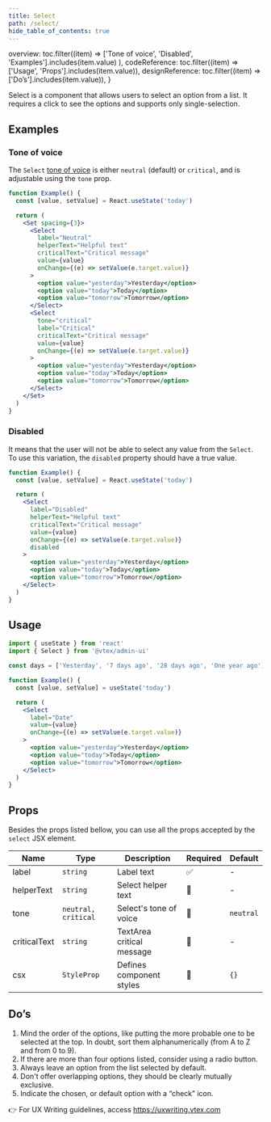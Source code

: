 ```yaml
---
title: Select
path: /select/
hide_table_of_contents: true
---
```



  overview: toc.filter((item) =>
    ['Tone of voice', 'Disabled', 'Examples'].includes(item.value)
  ),
  codeReference: toc.filter((item) => ['Usage', 'Props'].includes(item.value)),
  designReference: toc.filter((item) => ['Do’s'].includes(item.value)),
}

<Page toc={tabToc} hasTabs>
<Panel id="overview">

Select is a component that allows users to select an option from a list. It requires a click to see the options and supports only single-selection.

## Examples

### Tone of voice

The `Select` [tone of voice](/foundations/colors/#tones) is either `neutral` (default) or `critical`, and is adjustable using the `tone` prop.

```jsx live
function Example() {
  const [value, setValue] = React.useState('today')

  return (
    <Set spacing={3}>
      <Select
        label="Neutral"
        helperText="Helpful text"
        criticalText="Critical message"
        value={value}
        onChange={(e) => setValue(e.target.value)}
      >
        <option value="yesterday">Yesterday</option>
        <option value="today">Today</option>
        <option value="tomorrow">Tomorrow</option>
      </Select>
      <Select
        tone="critical"
        label="Critical"
        criticalText="Critical message"
        value={value}
        onChange={(e) => setValue(e.target.value)}
      >
        <option value="yesterday">Yesterday</option>
        <option value="today">Today</option>
        <option value="tomorrow">Tomorrow</option>
      </Select>
    </Set>
  )
}
```

### Disabled

It means that the user will not be able to select any value from the `Select`. To use this variation, the `disabled` property should have a true value.

```jsx live
function Example() {
  const [value, setValue] = React.useState('today')

  return (
    <Select
      label="Disabled"
      helperText="Helpful text"
      criticalText="Critical message"
      value={value}
      onChange={(e) => setValue(e.target.value)}
      disabled
    >
      <option value="yesterday">Yesterday</option>
      <option value="today">Today</option>
      <option value="tomorrow">Tomorrow</option>
    </Select>
  )
}
```

</Panel>
<Panel id="codeReference">

## Usage

```jsx isStatic
import { useState } from 'react'
import { Select } from '@vtex/admin-ui'

const days = ['Yesterday', '7 days ago', '28 days ago', 'One year ago']

function Example() {
  const [value, setValue] = useState('today')

  return (
    <Select
      label="Date"
      value={value}
      onChange={(e) => setValue(e.target.value)}
    >
      <option value="yesterday">Yesterday</option>
      <option value="today">Today</option>
      <option value="tomorrow">Tomorrow</option>
    </Select>
  )
}
```

## Props

Besides the props listed bellow, you can use all the props accepted by the `select` JSX element.

| Name         | Type                | Description               | Required | Default   |
| ------------ | ------------------- | ------------------------- | -------- | --------- |
| label        | `string`            | Label text                | ✅       | -         |
| helperText   | `string`            | Select helper text        | 🚫       | -         |
| tone         | `neutral, critical` | Select's tone of voice    | 🚫       | `neutral` |
| criticalText | `string`            | TextArea critical message | 🚫       | -         |
| csx          | `StyleProp`         | Defines component styles  | 🚫       | `{}`      |

</Panel>
<Panel id="designReference">

## Do’s

1. Mind the order of the options, like putting the more probable one to be selected at the top. In doubt, sort them alphanumerically (from A to Z and from 0 to 9).
2. If there are more than four options listed, consider using a radio button.
3. Always leave an option from the list selected by default.
4. Don't offer overlapping options, they should be clearly mutually exclusive.
5. Indicate the chosen, or default option with a “check” icon.

👉 For UX Writing guidelines, access https://uxwriting.vtex.com

</Panel>
</Page>

